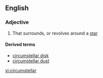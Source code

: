 ==English==

===Adjective===
{{en-adj}}

# That surrounds, or revolves around a [[star]]

====Derived terms====
*[[circumstellar disk]]
*[[circumstellar dust]]

[[vi:circumstellar]]